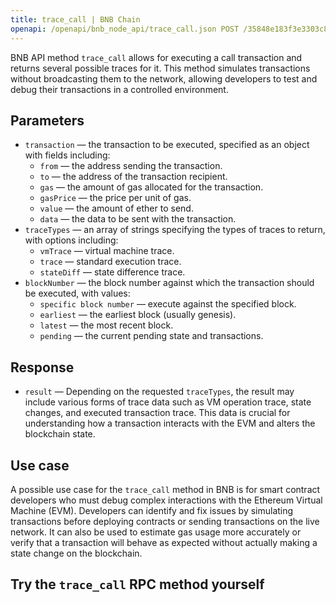 ---
title: trace_call | BNB Chain
openapi: /openapi/bnb_node_api/trace_call.json POST /35848e183f3e3303c8cfeacbea831cab
---

BNB API method `trace_call` allows for executing a call transaction and returns several possible traces for it. This method simulates transactions without broadcasting them to the network, allowing developers to test and debug their transactions in a controlled environment.

## Parameters

* `transaction` — the transaction to be executed, specified as an object with fields including:
  + `from` — the address sending the transaction.
  + `to` — the address of the transaction recipient.
  + `gas` — the amount of gas allocated for the transaction.
  + `gasPrice` — the price per unit of gas.
  + `value` — the amount of ether to send.
  + `data` — the data to be sent with the transaction.
* `traceTypes` — an array of strings specifying the types of traces to return, with options including:
  + `vmTrace` — virtual machine trace.
  + `trace` — standard execution trace.
  + `stateDiff` — state difference trace.
* `blockNumber` — the block number against which the transaction should be executed, with values:
  + `specific block number` — execute against the specified block.
  + `earliest` — the earliest block (usually genesis).
  + `latest` — the most recent block.
  + `pending` — the current pending state and transactions.

## Response

* `result` — Depending on the requested `traceTypes`, the result may include various forms of trace data such as VM operation trace, state changes, and executed transaction trace. This data is crucial for understanding how a transaction interacts with the EVM and alters the blockchain state.

## Use case

A possible use case for the `trace_call` method in BNB is for smart contract developers who must debug complex interactions with the Ethereum Virtual Machine (EVM). Developers can identify and fix issues by simulating transactions before deploying contracts or sending transactions on the live network. It can also be used to estimate gas usage more accurately or verify that a transaction will behave as expected without actually making a state change on the blockchain.

## Try the `trace_call` RPC method yourself